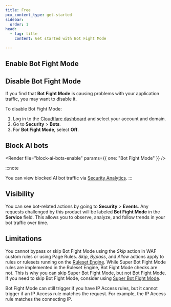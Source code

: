 ```yaml
---
title: Free
pcx_content_type: get-started
sidebar:
  order: 1
head:
  - tag: title
    content: Get started with Bot Fight Mode

---
```



<Render file="bot-fight-mode-definition" />

## Enable Bot Fight Mode

<Render file="bot-fight-mode-enable" />

## Disable Bot Fight Mode

If you find that **Bot Fight Mode** is causing problems with your application traffic, you may want to disable it.

To disable Bot Fight Mode:

1. Log in to the [Cloudflare dashboard](https://dash.cloudflare.com/login) and select your account and domain.
2. Go to **Security** > **Bots**.
3. For **Bot Fight Mode**, select **Off**.

## Block AI bots

<Render file="ai-bots-definition" />

<Render file="block-ai-bots-enable" params={{ one: "Bot Fight Mode" }} />

:::note

You can view blocked AI bot traffic via [Security Analytics](/waf/analytics/security-analytics/). 
:::

## Visibility

You can see bot-related actions by going to **Security** > **Events**. Any requests challenged by this product will be labeled **Bot Fight Mode** in the **Service** field. This allows you to observe, analyze, and follow trends in your bot traffic over time.

## Limitations

You cannot bypass or skip Bot Fight Mode using the *Skip* action in WAF custom rules or using Page Rules. *Skip*, *Bypass*, and *Allow* actions apply to rules or rulesets running on the [Ruleset Engine](/ruleset-engine/). While Super Bot Fight Mode rules are implemented in the Ruleset Engine, Bot Fight Mode checks are not. This is why you can skip Super Bot Fight Mode, but not Bot Fight Mode. If you need to skip Bot Fight Mode, consider using [Super Bot Fight Mode](/bots/get-started/pro/).

Bot Fight Mode can still trigger if you have IP Access rules, but it cannot trigger if an IP Access rule matches the request. For example, the IP Access rule matches the connecting IP.
